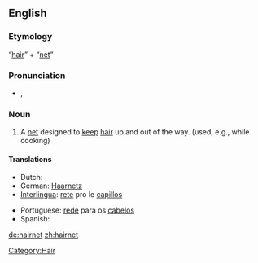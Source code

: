 ==English==

===Etymology===
“[[hair]]” + “[[net]]”

===Pronunciation===
* {{a|General American}} {{IPA|/ˈhɛrˌnɛt/}}, {{SAMPA|/"hEr%nEt/}}

===Noun===
{{en-noun}}

# A [[net]] designed to [[keep]] [[hair]] up and out of the way. (used, e.g., while cooking)

====Translations====
{{trans-top|net designed to keep hair up}}
* Dutch: {{t+|nl|haarnetje|n}}
* German: [[Haarnetz]] {{n}}
* [[Interlingua]]: [[rete]] pro le [[capillos]]
{{trans-mid}}
* Portuguese: [[rede]] para os [[cabelos]] {{f}}
* Spanish: {{t+|es|redecilla|f}}
{{trans-bottom}}

[[Category:Hair]]

[[de:hairnet]]
[[zh:hairnet]]